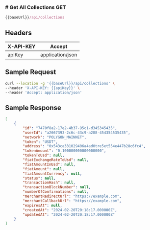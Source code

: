 <h3 style={{ display: "flex", alignItems: "center" }}>
  # Get All Collections
 <span
    style={{
      display: "block",
      backgroundColor: "#007bff",
      color: "#fff",
      marginLeft: "12px",
      padding: "2px 6px",
      borderRadius: "4px",
      marginTop: "14px",
    }}
  >
    GET
  </span>
</h3>

```js copy
{{baseUrl}}/api/collections
```

## Headers
| X-API-KEY | Accept|
|----------|----------|
| apiKey | application/json | 



## Sample Request
```sh copy filename="Sample Request"
curl --location -g '{{baseUrl}}/api/collections' \
--header 'X-API-KEY: {{apiKey}}' \
--header 'Accept: application/json'
```

## Sample Response
```json copy filename="Sample Response"
[
    {
        "id": "7470f8a2-17e2-4b37-95c1-d345345435",
        "userId": "a2667393-2c6c-43c9-a288-454354535435",
        "network": "POLYGON_MAINNET",
        "token": "USDT",
        "address": "0x543ca331029406a4ad0tre5et554e447b28c6fc4",
        "tokenAmount": "0.100000000000000000",
        "tokenToUsd": null,
        "fiatExchangeRateToUsd": null,
        "fiatAmountInUsd": null,
        "fiatAmount": null,
        "fiatAmountCurrency": null,
        "status": null,
        "transactionHash": null,
        "transactionBlockNumber": null,
        "numberOfConfirmations": null,
        "merchantRedirectUrl": "https://example.com",
        "merchantCallbackUrl": "https://example.com",
        "expiresAt": null,
        "createdAt": "2024-02-20T20:18:17.000000Z",
        "updatedAt": "2024-02-20T20:18:17.000000Z"
    }
]
```


